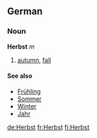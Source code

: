 ==German==
===Noun===
'''Herbst''' ''m''

# [[autumn]], [[fall]]

====See also====
*[[Frühling]]
*[[Sommer]]
*[[Winter]]
*[[Jahr]]

[[de:Herbst]]
[[fr:Herbst]]
[[fi:Herbst]]